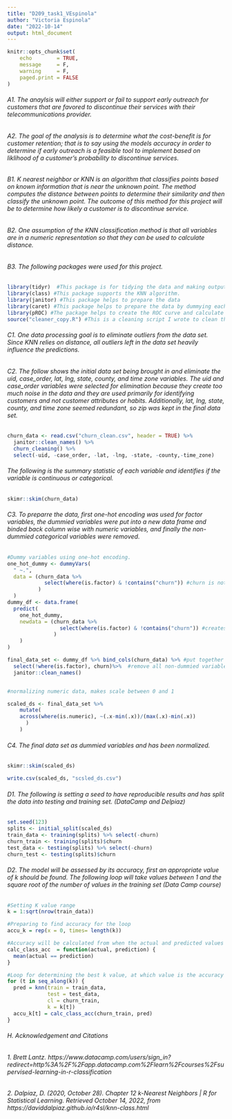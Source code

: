```yaml
---
title: "D209_task1_VEspinola"
author: "Victoria Espinola"
date: "2022-10-14"
output: html_document
---
```


```r
knitr::opts_chunk$set(
    echo        = TRUE,
    message     = F,
    warning     = F,
    paged.print = FALSE
)
```

###### A1. The anaylsis will either support or fail to support early outreach for customers that are favored to discontinue their services with their telecommunications provider.

###### A2. The goal of the analysis is to determine what the cost-benefit is for customer retention; that is to say using the models accuracy in order to determine if early outreach is a feasible tool to implement based on liklihood of a customer's probability to discontinue services.   

###### B1. K nearest neighbor or KNN is an algorithm that classifies points based on known information that is near the unknown point. The method computes the distance between points to determine their similarity and then classify the unknown point. The outcome of this method for this project will be to determine how likely a customer is to discontinue service. 

###### B2. One assumption of the KNN classification method is that all variables are in a numeric representation so that they can be used to calculate distance. 

###### B3. The following packages were used for this project. 

```r
library(tidyr)  #This package is for tidying the data and making outputs more readable. 
library(class) #This package supports the KNN algorithm. 
library(janitor) #This package helps to prepare the data 
library(caret) #This package helps to prepare the data by dummying each categorical data point
library(pROC) #The package helps to create the ROC curve and calculate the AUC value
source("cleaner_copy.R") #This is a cleaning script I wrote to clean the given data set. 
```

###### C1. One data processing goal is to eliminate outliers from the data set. Since KNN relies on distance, all outliers left in the data set heavily influence the predictions. 

###### C2. The follow shows the initial data set being brought in and eliminate the uid, case_order, lat, lng, state, county, and time zone variables. The uid and case_order variables were selected for elimination because they create too much noise in the data and they are used primarily for identifying customers and not customer attributes or habits. Additionally, lat, lng, state, county, and time zone seemed redundant, so zip was kept in the final data set.

```r
churn_data <- read.csv("churn_clean.csv", header = TRUE) %>% 
  janitor::clean_names() %>%
  churn_cleaning() %>%
  select(-uid, -case_order, -lat, -lng, -state, -county,-time_zone)
```

###### The following is the summary statistic of each variable and identifies if the variable is continuous or categorical. 

```r
skimr::skim(churn_data)
```

###### C3. To preparre the data, first one-hot encoding was used for factor variables, the dummied variables were put into a new data frame and binded back column wise with numeric variables, and finally the non-dummied categorical variables were removed.  

```r
#Dummy variables using one-hot encoding. 
one_hot_dummy <- dummyVars(
  " ~.",
  data = (churn_data %>%
            select(where(is.factor) & !contains("churn")) #churn is not included in one-hot encoding since                                                               all non-dummied variables will be removed. 
          )
  )
dummy_df <- data.frame(
  predict(
    one_hot_dummy,
    newdata = (churn_data %>%
                 select(where(is.factor) & !contains("churn")) #creates new df with dummied variables. 
               )
    )
)

final_data_set <- dummy_df %>% bind_cols(churn_data) %>% #put together numeric with dummied variables
  select(!where(is.factor), churn)%>%  #remove all non-dummied variables 
  janitor::clean_names() 


#normalizing numeric data, makes scale between 0 and 1

scaled_ds <- final_data_set %>% 
    mutate(
    across(where(is.numeric), ~(.x-min(.x))/(max(.x)-min(.x))
      )
    )

```

###### C4. The final data set as dummied variables and has been normalized. 
```r
skimr::skim(scaled_ds)

write.csv(scaled_ds, "scsled_ds.csv")
```

###### D1. The following is setting a seed to have reproducible results and has split the data into testing and training set. (DataCamp and Delpiaz)
```r
set.seed(123)
splits <- initial_split(scaled_ds)
train_data <- training(splits) %>% select(-churn)
churn_train <- training(splits)$churn
test_data <- testing(splits) %>% select(-churn)
churn_test <- testing(splits)$churn
```

###### D2. The model will be assessed by its accuracy, first an appropriate value of k should be found. The following loop will take values between 1 and the square root of the number of values in the training set (Data Camp course)
```r
#Setting K value range
k = 1:sqrt(nrow(train_data))

#Preparing to find accuracy for the loop 
accu_k = rep(x = 0, times= length(k))

#Accuracy will be calculated from when the actual and predicted values are the same. 
calc_class_acc  = function(actual, prediction) {
  mean(actual == prediction)
}

#Loop for determining the best k value, at which value is the accuracy the largest. 
for (t in seq_along(k)) {
  pred = knn(train = train_data,
             test = test_data,
             cl = churn_train,
             k = k[t])
  accu_k[t] = calc_class_acc(churn_train, pred)
}

```

















###### H. Acknowledgement and Citations
###### 1. Brett Lantz. https://www.datacamp.com/users/sign_in?redirect=http%3A%2F%2Fapp.datacamp.com%2Flearn%2Fcourses%2Fsupervised-learning-in-r-classification
###### 2. Dalpiaz, D. (2020, October 28). Chapter 12 k-Nearest Neighbors | R for Statistical Learning. Retrieved October 14, 2022, from https://daviddalpiaz.github.io/r4sl/knn-class.html